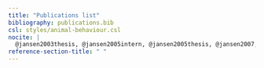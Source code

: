 ---
title: "Publications list"
bibliography: publications.bib
csl: styles/animal-behaviour.csl
nocite: |
  @jansen2003thesis, @jansen2005intern, @jansen2005thesis, @jansen2007, @jansen2012, @jansen2013, @jansen2013thesis, @manser2014, @townsend2017, @akinyi2019, @habig2019, @levy2020, @grieneisen2020, @grieneisen2021, @bjork2022, @gordon2023, @paietta2023, @roche2023, @weibel2024
reference-section-title: " "  
---




<!-- As point make bold author name. This would be so cool -->
<!-- At some point be inspired by https://github.com/jhelvy/jhelvy_quarto/blob/main/research.qmd -->
